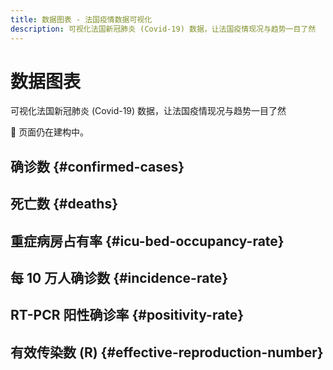 ```yaml
---
title: 数据图表 - 法国疫情数据可视化
description: 可视化法国新冠肺炎 (Covid-19) 数据，让法国疫情现况与趋势一目了然
---
```



<h1 className="pages--h1">数据图表</h1>

<p className="subtitle">可视化法国新冠肺炎 (Covid-19) 数据，让法国疫情现况与趋势一目了然</p>

<div className="comment--translc_gray">🚧 页面仍在建构中。</div>

## 确诊数 {#confirmed-cases}

<CasesTrend />

## 死亡数 {#deaths}

<DeathsTrend />

## 重症病房占有率 {#icu-bed-occupancy-rate}

<IcuOccupRTrend />

## 每 10 万人确诊数 {#incidence-rate}

<IncidRTrend />

## RT-PCR 阳性确诊率 {#positivity-rate}

<PosRTrend />

## 有效传染数 (R) {#effective-reproduction-number}

<RTrend />
